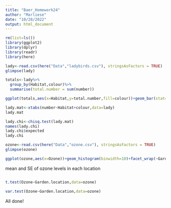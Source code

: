 ```yaml
---
title: "Baer_Homework24"
author: "Marliese"
date: "10/28/2022"
output: html_document
---
```



```r
rm(list=ls())
library(ggplot2)
library(dplyr)
library(readr)
library(here)
```



```r
lady<-read.csv(here("Data","ladybirds.csv"), stringsAsFactors = TRUE)
glimpse(lady)
```


```r
totals<-lady%>%
  group_by(Habitat,colour)%>%
  summarise(total.number = sum(number))
```

```r
ggplot(totals,aes(x=Habitat,y=total.number,fill=colour))+geom_bar(stat='identity',position='dodge')+scale_fill_manual(values=c(black="black",red="red"))
```


```r
lady.mat<-xtabs(number~Habitat+colour,data=lady)
lady.mat
```

```r
lady.chi<-chisq.test(lady.mat)
names(lady.chi)
lady.chi$expected
lady.chi
```


```r
ozone<-read.csv(here("Data","ozone.csv"), stringsAsFactors = TRUE)
glimpse(ozone)
```


```r
ggplot(ozone,aes(x=Ozone))+geom_histogram(binwidth=10)+facet_wrap(~Garden.location,ncol=1)+theme_bw()
```

mean and SE of ozone levels in each location
```r

```


```r
t.test(Ozone~Garden.location,data=ozone)
```


```r
var.test(Ozone~Garden.location,data=ozone)
```

All done!
